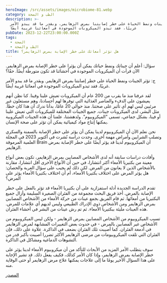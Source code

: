 ```yaml
---
heroImage: /src/assets/images/microbiome-81.webp
category: الطب و الصحة
description: >-
  تؤثر الجينات ونمط الحياة على خطر إصابتنا بمرض الزهايمر. وبقدر ما قد يبدو الأمر
  غريبًا، فقد تبدو الميكروبات الموجودة في أمعائنا غريبة أيضًا
pubDate: 2023-12-22T23:00:00.000Z
tags:
  - الصحة
  - الطب والصحة
title: هل تؤثر أمعائك على خطر الإصابة بمرض الزهايمر؟
---
```


سؤال: أعلم أن جيناتك ونمط حياتك يمكن أن يؤثرا على خطر الإصابة بمرض الزهايمر. الآن قرأت أن الميكروبات الموجودة في أحشائنا قد تكون متورطة أيضًا. حقًا؟

ج: تؤثر الجينات ونمط الحياة على خطر إصابتنا بمرض الزهايمر. وبقدر ما قد يبدو الأمر غريبًا، فقد تبدو الميكروبات الموجودة في أمعائنا غريبة أيضًا.

لقد عرفنا منذ ما يقرب من 200 عام أن الميكروبات تعيش علينا وفينا. كنا نظن أنهم يعيشون على الدفء والعناصر الغذائية التي توفرها لهم أجسادنا، وهم مستغلون غير مرئيين ليس لهم أي تأثير على صحتنا. منذ حوالي 20 عامًا، بدأنا ندرك أن هذا كان خطأ. مثل البشر، لدى الميكروبات جينات. جميع الجينات المختلفة للميكروبات التي تعيش علينا أو فينا، بشكل جماعي، تسمى "الميكروبيوم". ولدهشتنا، علمنا أن هذه الجينات الميكروبية يمكنها إنتاج مواد كيميائية يمكن أن تؤثر على صحة الإنسان.

نحن نعلم الآن أن الميكروبيوم لدينا يمكن أن يؤثر على خطر الإصابة بالسمنة والسكري وتصلب الشرايين وأمراض مهمة أخرى. وجدت دراسة نُشرت في أكتوبر 2023 في المجلة العلمية المرموقة Brain أن الميكروبيوم لدينا قد يؤثر أيضًا على خطر الإصابة بمرض الزهايمر.

وأفادت دراسات سابقة أنه لدى الأشخاص المصابين بمرض الزهايمر، تكون بعض أنواع معينة من بكتيريا الأمعاء أكثر انتشارا، في حين أن الأنواع الأخرى أقل انتشارا، مقارنة بالأشخاص الذين لا يعانون من المرض. لكن ذلك لم يجيب على سؤال العربة والحصان: هل يؤثر المرض على اختلاف بكتيريا الأمعاء، أم أن اختلاف بكتيريا الأمعاء يؤثر على المرض؟

تقدم الدراسة الجديدة أدلة استفزازية على أن بكتيريا الأمعاء قد تؤثر بالفعل على خطر الإصابة بالمرض. أخذ فريق البحث مجموعة من الفئران الصغيرة السليمة وأزال جميع البكتيريا من أمعائها. ثم قام الفريق بجمع عينات من حركة الأمعاء من الأشخاص المصابين بمرض الزهايمر ومن الأشخاص ذوي الإدراك الطبيعي وليس لديهم أي علامات للمرض. هذه العينات مليئة ببكتيريا الأمعاء. ثم تم رش عينات من البشر في أحشاء الفئران.

تسبب الميكروبيوم من الأشخاص المصابين بمرض الزهايمر - ولكن ليس الميكروبيوم من الأشخاص غير المصابين بالمرض - في حدوث بعض التغييرات المشابهة لمرض الزهايمر في أدمغة الفئران. كما أصيبت تلك الفئران بضعف في الذاكرة. علاوة على ذلك، فإن الفئران التي تلقت الميكروبيومات من مرضى الزهايمر الأكثر تضررا أصيبت بأكبر قدر من التشوهات الدماغية ومشاكل في الذاكرة.

سوف يتطلب الأمر المزيد من الأبحاث للتأكد من أن ميكروبيوم الأمعاء لدينا يؤثر على خطر الإصابة بمرض الزهايمر، وإذا كان الأمر كذلك، فكيف يفعل ذلك. قد تشير الإجابة على هذا السؤال الأخير يومًا ما إلى علاجات يمكنها علاج مرض الزهايمر أو حتى الوقاية منه.

[المصدر](https://www.health.harvard.edu/mind-and-mood/does-your-gut-affect-your-risk-for-alzheimers-disease)
